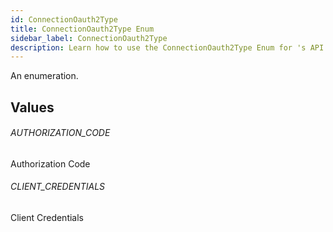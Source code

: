 ```yaml
---
id: ConnectionOauth2Type
title: ConnectionOauth2Type Enum
sidebar_label: ConnectionOauth2Type
description: Learn how to use the ConnectionOauth2Type Enum for 's API.
---
```


An enumeration.

## Values

###### AUTHORIZATION_CODE

Authorization Code

###### CLIENT_CREDENTIALS

Client Credentials
